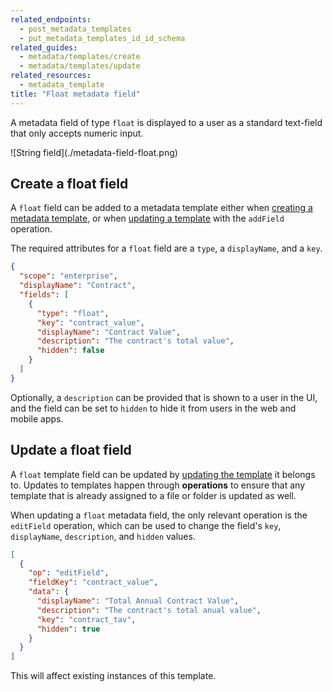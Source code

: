 ```yaml
---
related_endpoints:
  - post_metadata_templates
  - put_metadata_templates_id_id_schema
related_guides: 
  - metadata/templates/create
  - metadata/templates/update
related_resources:
  - metadata_template
title: "Float metadata field"
---
```

A metadata field of type `float` is displayed to a user as a standard text-field
that only accepts numeric input.

<ImageFrame border center shadow width='400'>
  ![String field](./metadata-field-float.png)

</ImageFrame>

## Create a float field

A `float` field can be added to a metadata template either when [creating a
metadata template][g_create_template], or when [updating a
template][g_update_template] with the `addField` operation.

The required attributes for a `float` field are a `type`, a `displayName`, and a
`key`.

```json
{
  "scope": "enterprise",
  "displayName": "Contract",
  "fields": [
    {
      "type": "float",
      "key": "contract_value",
      "displayName": "Contract Value",
      "description": "The contract's total value",
      "hidden": false
    }
  ]
}
```

Optionally, a `description` can be provided that is shown to a user in the UI,
and the field can be set to `hidden` to hide it from users in the web and mobile
apps.

## Update a float field

A `float` template field can be updated by [updating the
template][g_update_template] it belongs to. Updates to templates happen through
**operations** to ensure that any template that is already assigned to a file or
folder is updated as well.

When updating a `float` metadata field, the only relevant operation is the
`editField` operation, which can be used to change the field's `key`,
`displayName`, `description`, and `hidden` values.

```json
[
  {
    "op": "editField",
    "fieldKey": "contract_value",
    "data": {
      "displayName": "Total Annual Contract Value",
      "description": "The contract's total anual value",
      "key": "contract_tav",
      "hidden": true
    }
  }
]
```

<Message warning>

This will affect existing instances of this template.

</Message>

[g_create_template]: g://metadata/templates/create
[g_update_template]: g://metadata/templates/update
